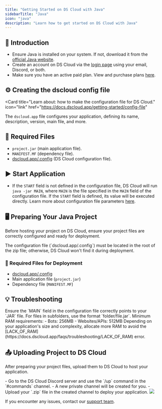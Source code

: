 ```yaml
---
title: "Getting Started on DS Cloud with Java"
sidebarTitle: "Java"
icon: "java"
description: "Learn how to get started on DS Cloud with Java"
---
```


## 🚀 Introduction

- Ensure Java is installed on your system. If not, download it from the [official Java website](https://www.java.com/download/manual.jsp).
- Create an account on DS Cloud via the [login page](https://dscloud.app/login) using your email, Discord, or both.
- Make sure you have an active paid plan. View and purchase plans [here](https://dscloud.app/plans).

## ⚙️ Creating the dscloud config file

<Card
title="Learn about: how to make the configuration file for DS Cloud."
icon="link"
href="https://docs.dscloud.app/getting-started/config-file"
>
  The `dscloud.app` file configures your application, defining its name, description, version, main file, and more.
</Card>

## 📄 Required Files

- `project.jar` (main application file).
- `MANIFEST.MF` (dependency file).
- [dscloud.app/.config](/getting-started/config-file) (DS Cloud configuration file).

## ▶️ Start Application

- If the `START` field is not defined in the configuration file, DS Cloud will run `java -jar MAIN`, where `MAIN` is the file specified in the `MAIN` field of the configuration file. If the `START` field is defined, its value will be executed directly. Learn more about configuration file parameters [here](https://docs.dscloud.app/getting-started/config-file#configuration-parameters).

## 🖥️ Preparing Your Java Project

Before hosting your project on DS Cloud, ensure your project files are correctly configured and ready for deployment.

<Warning>
  The configuration file (`dscloud.app/.config`) must be located in the root of the zip file; otherwise, DS Cloud won't find it during deployment.
</Warning>

### 📄 Required Files for Deployment

- [dscloud.app/.config](/getting-started/config-file)
- Main application file (`project.jar`)
- Dependency file (`MANIFEST.MF`)

## 💡 Troubleshooting

<AccordionGroup>
  <Accordion
title="Invalid or Corrupted Main File"
icon="file"
iconType="solid"
>
    Ensure the `MAIN` field in the configuration file correctly points to your `JAR` file. For files in subfolders, use the format `folder/file.jar`.
  </Accordion>
  <Accordion title="Insufficient Memory" icon="memory" iconType="solid">
    Minimum RAM requirements:
    - Bots: 256MB
    - Websites/APIs: 512MB
    Depending on your application's size and complexity, allocate more RAM to avoid the [LACK_OF_RAM](https://docs.dscloud.app/faqs/troubleshooting/LACK_OF_RAM) error.
  </Accordion>
</AccordionGroup>

## 📤 Uploading Project to DS Cloud

After preparing your project files, upload them to DS Cloud to host your application.

<Tabs>
<Tab title="Discord Upload">
    - Go to the DS Cloud Discord server and use the `/up` command in the `#commands` channel.
    - A new private channel will be created for you.
    - Upload your `.zip` file in the created channel to deploy your application.
    <Frame>
      <img src="/images/discord-upload.gif" style={{ borderRadius: "0.2rem" }} />
    </Frame>
  </Tab>
</Tabs>

If you encounter any issues, contact our [support team](/company/support).
